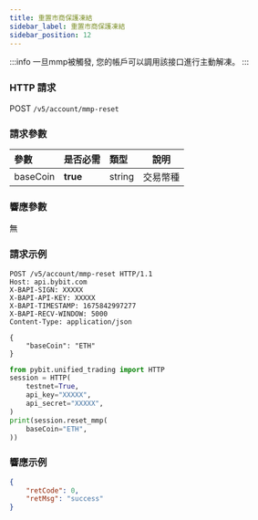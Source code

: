 ```yaml
---
title: 重置市商保護凍結
sidebar_label: 重置市商保護凍結
sidebar_position: 12
---
```


:::info
一旦mmp被觸發, 您的帳戶可以調用該接口進行主動解凍。
:::

### HTTP 請求
POST `/v5/account/mmp-reset`

### 請求參數
| 參數 | 是否必需 | 類型 | 說明|
|:----- |:-------|:-----|------ |
|baseCoin |**true** |string |交易幣種|

### 響應參數
無

### 請求示例
<Tabs groupId="programming-languages">
<TabItem value="http" label="HTTP">

```http
POST /v5/account/mmp-reset HTTP/1.1
Host: api.bybit.com
X-BAPI-SIGN: XXXXX
X-BAPI-API-KEY: XXXXX
X-BAPI-TIMESTAMP: 1675842997277
X-BAPI-RECV-WINDOW: 5000
Content-Type: application/json

{
    "baseCoin": "ETH"
}
```

</TabItem>
<TabItem value="python" label="Python">

```python
from pybit.unified_trading import HTTP
session = HTTP(
    testnet=True,
    api_key="XXXXX",
    api_secret="XXXXX",
)
print(session.reset_mmp(
    baseCoin="ETH",
))
```

</TabItem>
</Tabs>

### 響應示例

```json
{
    "retCode": 0,
    "retMsg": "success"
}
```
